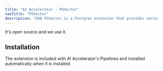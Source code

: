 ```yaml
---
title: "AI Accelerator - PGVector"
navTitle: "PGVector"
description: "EDB PGVector is a Postgres extension that provides vector data types and functions to store and manipulate vector data."
---
```


It's open source and we use it.

## Installation

The extension is included with AI Accelerator's Pipelines and installed automatically when it is installed.

